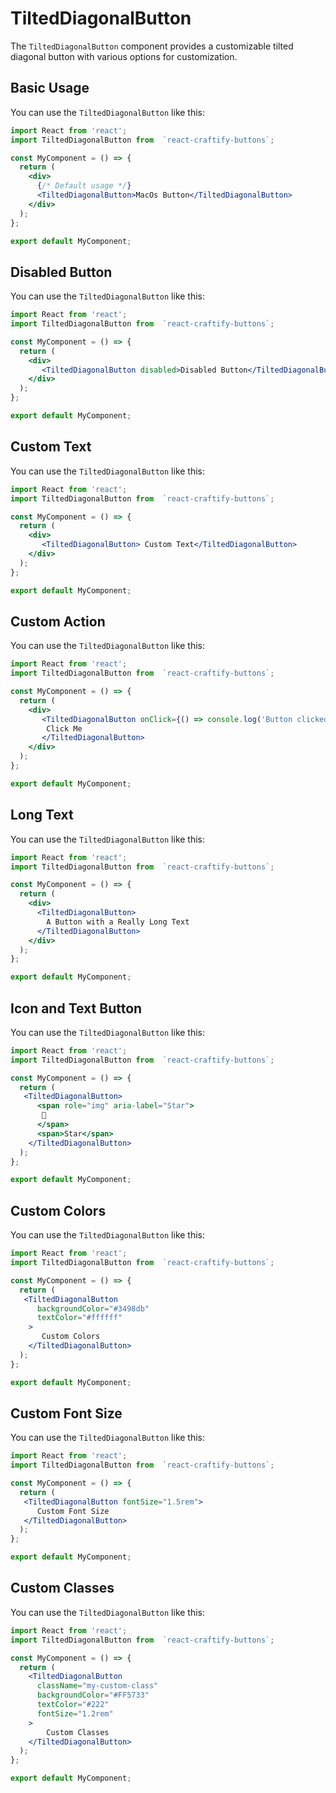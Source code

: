 
<Meta title="Buttons/TiltedDiagonalButton" component={TiltedDiagonalButton} />

# TiltedDiagonalButton

The `TiltedDiagonalButton` component provides a customizable tilted diagonal button with various options for customization.

## Basic Usage

You can use the `TiltedDiagonalButton` like this:

```jsx
import React from 'react';
import TiltedDiagonalButton from  `react-craftify-buttons`;  

const MyComponent = () => {
  return (
    <div>
      {/* Default usage */}
      <TiltedDiagonalButton>MacOs Button</TiltedDiagonalButton>
    </div>
  );
};

export default MyComponent;

```

## Disabled Button

You can use the `TiltedDiagonalButton` like this:

```jsx
import React from 'react';
import TiltedDiagonalButton from  `react-craftify-buttons`;  

const MyComponent = () => {
  return (
    <div>
       <TiltedDiagonalButton disabled>Disabled Button</TiltedDiagonalButton>
    </div>
  );
};

export default MyComponent;

```

## Custom Text

You can use the `TiltedDiagonalButton` like this:

```jsx
import React from 'react';
import TiltedDiagonalButton from  `react-craftify-buttons`;  

const MyComponent = () => {
  return (
    <div>
       <TiltedDiagonalButton> Custom Text</TiltedDiagonalButton>
    </div>
  );
};

export default MyComponent;

```

## Custom Action

You can use the `TiltedDiagonalButton` like this:

```jsx
import React from 'react';
import TiltedDiagonalButton from  `react-craftify-buttons`;  

const MyComponent = () => {
  return (
    <div>
       <TiltedDiagonalButton onClick={() => console.log('Button clicked')}>
        Click Me
       </TiltedDiagonalButton>
    </div>
  );
};

export default MyComponent;

```

## Long Text

You can use the `TiltedDiagonalButton` like this:

```jsx
import React from 'react';
import TiltedDiagonalButton from  `react-craftify-buttons`;  

const MyComponent = () => {
  return (
    <div>
      <TiltedDiagonalButton>
        A Button with a Really Long Text
      </TiltedDiagonalButton>
    </div>
  );
};

export default MyComponent;

```

## Icon and Text Button

You can use the `TiltedDiagonalButton` like this:

```jsx
import React from 'react';
import TiltedDiagonalButton from  `react-craftify-buttons`;  

const MyComponent = () => {
  return (
   <TiltedDiagonalButton>
      <span role="img" aria-label="Star">
       🌟
      </span>
      <span>Star</span>
    </TiltedDiagonalButton>
  );
};

export default MyComponent;

```

## Custom Colors

You can use the `TiltedDiagonalButton` like this:

```jsx
import React from 'react';
import TiltedDiagonalButton from  `react-craftify-buttons`;  

const MyComponent = () => {
  return (
   <TiltedDiagonalButton
      backgroundColor="#3498db"
      textColor="#ffffff"
    >
       Custom Colors
    </TiltedDiagonalButton>
  );
};

export default MyComponent;

```

## Custom Font Size

You can use the `TiltedDiagonalButton` like this:

```jsx
import React from 'react';
import TiltedDiagonalButton from  `react-craftify-buttons`;  

const MyComponent = () => {
  return (
   <TiltedDiagonalButton fontSize="1.5rem">
      Custom Font Size
   </TiltedDiagonalButton>
  );
};

export default MyComponent;

```

## Custom Classes

You can use the `TiltedDiagonalButton` like this:

```jsx
import React from 'react';
import TiltedDiagonalButton from  `react-craftify-buttons`;  

const MyComponent = () => {
  return (
    <TiltedDiagonalButton
      className="my-custom-class"
      backgroundColor="#FF5733"
      textColor="#222"
      fontSize="1.2rem"
    >
        Custom Classes
    </TiltedDiagonalButton>
  );
};

export default MyComponent;

```